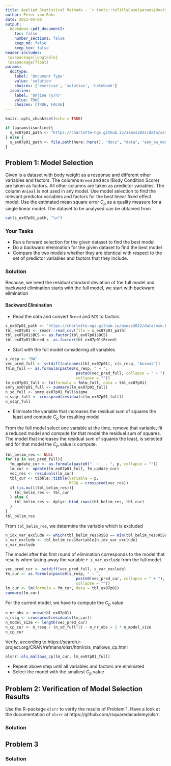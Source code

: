 ```yaml
---
title: Applied Statistical Methods - `r tools::toTitleCase(params$doctype)` 7
author: Peter von Rohr
date: 2022-04-06
output:
  bookdown::pdf_document2:
    toc: false
    number_sections: false
    keep_md: false
    keep_tex: false
header-includes:
 \usepackage{longtable}
 \usepackage{float}
params:
  doctype:
    label: 'Document Type'
    value: 'solution'
    choices: ['exercise', 'solution', 'notebook']
  isonline:
    label: 'Online (y/n)'
    value: TRUE
    choices: [TRUE, FALSE]
---
```



```r
knitr::opts_chunk$set(echo = TRUE)
```

```r
if (params$isonline){
  s_ex07p01_path <- "https://charlotte-ngs.github.io/asmss2022/data/asm_bw_mod_sel.csv" 
} else {
  s_ex07p01_path <- file.path(here::here(), "docs", "data", "asm_bw_mod_sel.csv")
}
```

## Problem 1: Model Selection
Given is a dataset with body weight as a response and different other variables and factors. The columns `Breed` and `BCS` (Body Condition Score) are taken as factors. All other columns are taken as predictor variables. The column `Animal` is not used in any model. Use model selection to find the relevant predictor variables and factors for the best linear fixed effect model. Use the estimated mean square error $C_p$ as a quality measure for a single linear model. The dataset to be analysed can be obtained from 

```r
cat(s_ex07p01_path, "\n")
```


### Your Tasks
* Run a forward selection for the given dataset to find the best model
* Do a backward elemination for the given dataset to find the best model
* Compare the two models whether they are identical with respect to the set of predictor variables and factors that they include.

<!-- your-solution-start
### Your Solution

Because, we need the residual standard deviation of the full model and backward elimination starts with the full model, we start with backward elimination

#### Start with Backward Elimination

* Start with the full model considering all variables and factors
* Eliminate the variable that increases the residual sum of squares the least and compute $C_p$ for resulting model
* Repeat above step until all variables and factors are elminiated
* Select the model with the smallest $C_p$ value

#### Forward Selection

* Forward selection starts with a minimal model containing only an intercept
* Add the variable that reduces the residual sum of squares the most and compute $C_p$ for that model
* Repeat step above until all variables are added
* Select from all the models the one with the smallest $C_p$ value

---  your-solution-end -->


<!-- master-solution-start -->

### Solution
Because, we need the residual standard deviation of the full model and backward elimination starts with the full model, we start with backward elimination

#### Backward Elimination

* Read the data and convert `Breed` and `BCS` to factors

```r
s_ex07p01_path <- "https://charlotte-ngs.github.io/asmss2022/data/asm_bw_mod_sel.csv" 
tbl_ex07p01 <- readr::read_csv(file = s_ex07p01_path)
tbl_ex07p01$BCS <- as.factor(tbl_ex07p01$BCS)
tbl_ex07p01$Breed <- as.factor(tbl_ex07p01$Breed)
```

* Start with the full model considering all variables

```r
s_resp <- "BW"
vec_pred_full <- setdiff(colnames(tbl_ex07p01), c(s_resp, "Animal"))
fmlm_full <- as.formula(paste0(s_resp, " ~ ", 
                               paste0(vec_pred_full, collapse = " + "), 
                               collapse = ""))
lm_ex07p01_full <- lm(formula = fmlm_full, data = tbl_ex07p01)
smry_ex07p01_full <- summary(lm_ex07p01_full)
n_sd_full <- smry_ex07p01_full$sigma
n_ssqr_full <- crossprod(residuals(lm_ex07p01_full))
n_ssqr_full
```

* Eliminate the variable that increases the residual sum of squares the least and compute $C_p$ for resulting model

From the full model select one variable at the time, remove that variable, fit a reduced model and compute for that model the residual sum of squares. The model that increases the residual sum of squares the least, is selected and for that model the $C_p$ value is compute. 

```r
tbl_belim_res <- NULL
for (p in vec_pred_full){
  fm_update_cur <- as.formula(paste0(". ~ . - ", p, collapse = ""))
  lm_cur <- update(lm_ex07p01_full, fm_update_cur)
  vec_res <- residuals(lm_cur)
  tbl_cur <- tibble::tibble(Variable = p,
                            RSSQ = crossprod(vec_res))
  if (is.null(tbl_belim_res)){
    tbl_belim_res <- tbl_cur
  } else {
    tbl_belim_res <- dplyr::bind_rows(tbl_belim_res, tbl_cur)
  }
}
tbl_belim_res
```

From `tbl_belim_res`, we determine the variable which is excluded

```r
n_idx_var_exclude <- which(tbl_belim_res$RSSQ == min(tbl_belim_res$RSSQ))
s_var_exclude <- tbl_belim_res$Variable[n_idx_var_exclude]
s_var_exclude
```

The model after this first round of elimination corresponds to the model that results when taking away the variable `r s_var_exclude` from the full model.

```r
vec_pred_cur <- setdiff(vec_pred_full, s_var_exclude)
fm_cur <- as.formula(paste0(s_resp, " ~ ", 
                               paste0(vec_pred_cur, collapse = " + "), 
                               collapse = ""))
lm_cur <- lm(formula = fm_cur, data = tbl_ex07p01)
summary(lm_cur)
```

For the current model, we have to compute the $C_p$ value

```r
n_nr_obs <- nrow(tbl_ex07p01)
n_rssq <- crossprod(residuals(lm_cur))
n_model_size <- length(vec_pred_cur)
n_cp_cur <- n_rssq / (n_sd_full^2) - n_nr_obs + 2 * n_model_size
n_cp_cur
```

Verify, according to https://search.r-project.org/CRAN/refmans/olsrr/html/ols_mallows_cp.html

```r
olsrr::ols_mallows_cp(lm_cur, lm_ex07p01_full)
```


* Repeat above step until all variables and factors are elminiated
* Select the model with the smallest $C_p$ value


<!-- master-solution-end -->


## Problem 2: Verification of Model Selection Results
Use the R-package `olsrr` to verify the results of Problem 1. Have a look at the documentation of `olsrr` at https://github.com/rsquaredacademy/olsrr. 

<!-- your-solution-start
### Your Solution

---  your-solution-end -->


<!-- master-solution-start -->

### Solution

<!-- master-solution-end -->


## Problem 3

<!-- your-solution-start
### Your Solution

---  your-solution-end -->


<!-- master-solution-start -->

### Solution

<!-- master-solution-end -->
 
